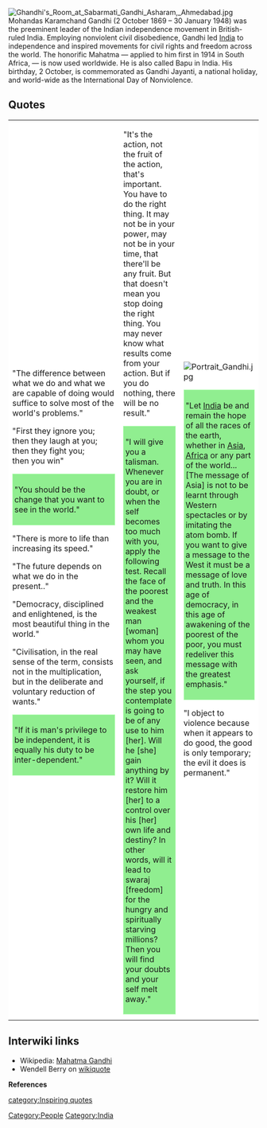 [[File:Ghandhi's Room at Sabarmati Gandhi Asharam, Ahmedabad.jpg|right]]<br clear=left>
Mohandas Karamchand Gandhi (2 October 1869 – 30 January 1948) was the preeminent leader of the Indian independence movement in British-ruled India. Employing nonviolent civil disobedience, Gandhi led [[India]] to independence and inspired movements for civil rights and freedom across the world. The honorific Mahatma — applied to him first in 1914 in South Africa, — is now used worldwide. He is also called Bapu in India. His birthday, 2 October, is commemorated as Gandhi Jayanti, a national holiday, and world-wide as the International Day of Nonviolence. {{W|Mahatma Gandhi}}

== Quotes ==

{| cellpadding="8" cellspacing="0"
|- valign="top" 
| style="background:white" width="290pt"|

"The difference between what we do and what we are capable of doing would suffice to solve most of the world's problems."


"First they ignore you;<br> then they laugh at you;<br> then they fight you;<br> then you win"


<div style="padding: .3em .4em .3em .2em;margin-bottom: .4em; background:#90EE90; border:1px solid #b9ffb9;">
"You should be the change that you want to see in the world."
</div>


"There is more to life than increasing its speed."


"The future depends on what we do in the present.."


"Democracy, disciplined and enlightened, is the most beautiful thing in the world."


"Civilisation, in the real sense of the term, consists not in the multiplication, but in the deliberate and voluntary reduction of wants."


<div style="padding: .3em .4em .3em .2em;margin-bottom: .4em; background:#90EE90; border:1px solid #b9ffb9;">
"If it is man's privilege to be independent, it is equally his duty to be inter-dependent."
</div>

| style="background:white" |

"It's the action, not the fruit of the action, that's important. You have to do the right thing. It may not be in your power, may not be in your time, that there'll be any fruit. But that doesn't mean you stop doing the right thing. You may never know what results come from your action. But if you do nothing, there will be no result."


<div style="padding: .3em .4em .3em .2em;margin-bottom: .4em; background:#90EE90; border:1px solid #b9ffb9;">
"I will give you a talisman. Whenever you are in doubt, or when the self becomes too much with you, apply the following test. Recall the face of the poorest and the weakest man [woman] whom you may have seen, and ask yourself, if the step you contemplate is going to be of any use to him [her]. Will he [she] gain anything by it? Will it restore him [her] to a control over his [her] own life and destiny? In other words, will it lead to swaraj [freedom] for the hungry and spiritually starving millions? <br>Then you will find your doubts and your self melt away." 
</div>

| style="background:white" |

[[File:Portrait Gandhi.jpg]]<br clear=left>
<div style="padding: .3em .4em .3em .2em;margin-bottom: .4em; background:#90EE90; border:1px solid #b9ffb9;">
"Let [[India]] be and remain the hope of all the races of the earth, whether in [[:category:Asia|Asia]], [[Africa]] or any part of the world...[The message of Asia] is not to be learnt through Western spectacles or by imitating the atom bomb. If you want to give a message to the West it must be a message of love and truth. In this age of democracy, in this age of awakening of the poorest of the poor, you must redeliver this message with the greatest emphasis."
</div>


"I object to violence because when it appears to do good, the good is only temporary; the evil it does is permanent."

|}


{{IQ}}

== Interwiki links ==

* Wikipedia: [[Wikipedia:Mahatma Gandhi|Mahatma Gandhi]]
* Wendell Berry on [https://en.wikiquote.org/wiki/Mahatma_Gandhi wikiquote] 


{{scaendmenu}}


'''References'''
{{Attrib sca ref|Mohandas Gandhi}}
<references/>


[[Category:People]]
[[Category:India]]
[[category:Inspiring quotes]]